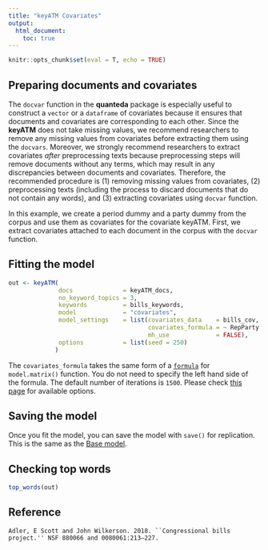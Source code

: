 ```yaml
---
title: "keyATM Covariates"
output: 
  html_document:
    toc: true
---
```


```r
knitr::opts_chunk$set(eval = T, echo = TRUE)
```

## Preparing documents and covariates
The `docvar` function in the **quanteda** package is especially useful 
to construct a `vector` or a `dataframe` of covariates because it ensures that
documents and covariates are corresponding to each other. 
Since the **keyATM** does not take missing values,
we recommend researchers to remove any missing values from 
covariates before extracting them using the `docvars`.
Moreover, we strongly recommend researchers to 
extract covariates *after* preprocessing texts 
because preprocessing steps will remove documents without any terms,
which may result in any discrepancies between documents and covariates.
Therefore, the recommended procedure is
(1) removing missing values from covariates, (2) preprocessing texts 
(including the process to discard documents that do not contain any words),
and (3) extracting covariates using `docvar` function.

In this example, we create a period dummy and a party dummy from the corpus
and use them as covariates for the covariate keyATM. 
First, we extract covariates attached to each document in the corpus 
with the `docvar` function.


## Fitting the model
```r
out <- keyATM(
              docs              = keyATM_docs,                            # text input
              no_keyword_topics = 3,                                      # number of topics without keywords
              keywords          = bills_keywords,                         # keywords (a list)
              model             = "covariates",                           # select the model
              model_settings    = list(covariates_data    = bills_cov,    # covariate data
                                       covariates_formula = ~ RepParty,   # formula to fit covarite
                                       mh_use             = FALSE),       # use Metloporis Hastings
              options           = list(seed = 250)
             )
```
The `covariates_formula` takes the same form of a [`formula`](https://rdrr.io/r/stats/formula.html) for `model.matrix()` function. You do not need to specify the left hand side of the formula. The default number of iterations is `1500`. Please check [this page](Options.html) for available options.


## Saving the model

Once you fit the model, you can save the model with `save()` for replication. This is the same as the [Base model](keyATM_base.html#saving-the-model).

## Checking top words
```r
top_words(out)
```

## Reference
```
Adler, E Scott and John Wilkerson. 2018. ``Congressional bills project.'' NSF 880066 and 0080061:213–227.
```


